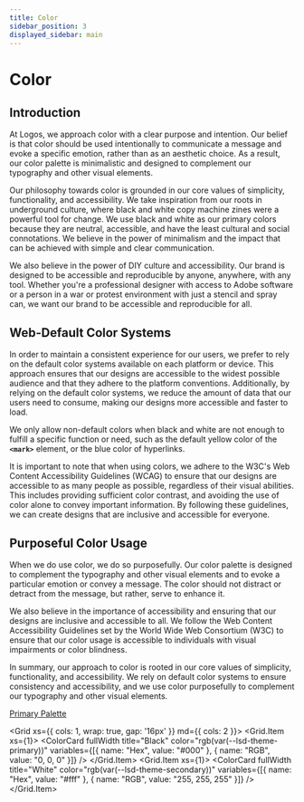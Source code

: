 ```yaml
---
title: Color
sidebar_position: 3
displayed_sidebar: main
---
```



# Color

## **Introduction**

At Logos, we approach color with a clear purpose and intention. Our belief is that color should be used intentionally to communicate a message and evoke a specific emotion, rather than as an aesthetic choice. As a result, our color palette is minimalistic and designed to complement our typography and other visual elements.

Our philosophy towards color is grounded in our core values of simplicity, functionality, and accessibility. We take inspiration from our roots in underground culture, where black and white copy machine zines were a powerful tool for change. We use black and white as our primary colors because they are neutral, accessible, and have the least cultural and social connotations. We believe in the power of minimalism and the impact that can be achieved with simple and clear communication.

We also believe in the power of DIY culture and accessibility. Our brand is designed to be accessible and reproducible by anyone, anywhere, with any tool. Whether you're a professional designer with access to Adobe software or a person in a war or protest environment with just a stencil and spray can, we want our brand to be accessible and reproducible for all.

## Web-**Default Color Systems**

In order to maintain a consistent experience for our users, we prefer to rely on the default color systems available on each platform or device. This approach ensures that our designs are accessible to the widest possible audience and that they adhere to the platform conventions. Additionally, by relying on the default color systems, we reduce the amount of data that our users need to consume, making our designs more accessible and faster to load.

We only allow non-default colors when black and white are not enough to fulfill a specific function or need, such as the default yellow color of the **`<mark>`** element, or the blue color of hyperlinks.

It is important to note that when using colors, we adhere to the W3C's Web Content Accessibility Guidelines (WCAG) to ensure that our designs are accessible to as many people as possible, regardless of their visual abilities. This includes providing sufficient color contrast, and avoiding the use of color alone to convey important information. By following these guidelines, we can create designs that are inclusive and accessible for everyone.

## **Purposeful Color Usage**

When we do use color, we do so purposefully. Our color palette is designed to complement the typography and other visual elements and to evoke a particular emotion or convey a message. The color should not distract or detract from the message, but rather, serve to enhance it.

We also believe in the importance of accessibility and ensuring that our designs are inclusive and accessible to all. We follow the Web Content Accessibility Guidelines set by the World Wide Web Consortium (W3C) to ensure that our color usage is accessible to individuals with visual impairments or color blindness.

In summary, our approach to color is rooted in our core values of simplicity, functionality, and accessibility. We rely on default color systems to ensure consistency and accessibility, and we use color purposefully to complement our typography and other visual elements.

[Primary Palette](https://www.notion.so/8b15323df0d84a7c9ee520ecbcf38930)

<Grid xs={{ cols: 1, wrap: true, gap: '16px' }} md={{ cols: 2 }}>
  <Grid.Item xs={1}>
    <ColorCard fullWidth title="Black" color="rgb(var(--lsd-theme-primary))" variables={[{ name: "Hex", value: "#000" }, { name: "RGB", value: "0, 0, 0" }]} />
  </Grid.Item>
  <Grid.Item xs={1}>
    <ColorCard fullWidth title="White" color="rgb(var(--lsd-theme-secondary))" variables={[{ name: "Hex", value: "#fff" }, { name: "RGB", value: "255, 255, 255" }]} />
  </Grid.Item>
</Grid>

